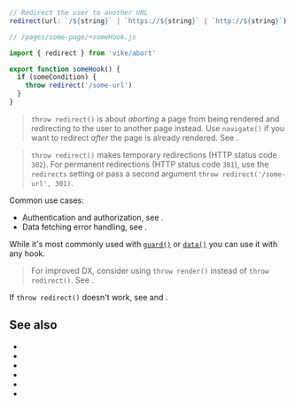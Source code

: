 
```ts
// Redirect the user to another URL
redirect(url: `/${string}` | `https://${string}` | `http://${string}`)
```

```js
// /pages/some-page/+someHook.js

import { redirect } from 'vike/abort'

export function someHook() {
  if (someCondition) {
    throw redirect('/some-url')
  }
}
```

> `throw redirect()` is about *aborting* a page from being rendered and redirecting to the user to another page instead. Use <Link href="/navigate">`navigate()`</Link> if you want to redirect *after* the page is already rendered. See <Link href="/abort#throw-redirect-vs-throw-render-vs-navigate" doNotInferSectionTitle={true} />.

> `throw redirect()` makes temporary redirections (HTTP status code `302`). For permanent redirections (HTTP status code `301`), use the <Link href="/redirects">`redirects` setting</Link> or pass a second argument `throw redirect('/some-url', 301)`.

Common use cases:

- Authentication and authorization, see <Link href="/auth#login-flow" />.
- Data fetching error handling, see <Link href="/data#error-handling" />.

While it's most commonly used with [`guard()`](/guard) or [`data()`](/data) you can use it with any hook.

> For improved DX, consider using <Link href="/render">`throw render()`</Link> instead of `throw redirect()`. See <Link href="/abort#throw-redirect-vs-throw-render-vs-navigate" doNotInferSectionTitle={true} />.

If `throw redirect()` doesn't work, see <Link href="/abort#debug" /> and <Link href="/abort#throw-redirect-vs-throw-render-vs-navigate" />.


## See also

- <Link href="/redirects" />
- <Link href="/navigate" />
- <Link href="/render"  />
- <Link href="/guard" />
- <Link href="/abort#throw-redirect-vs-throw-render-vs-navigate" doNotInferSectionTitle={true} />
- <Link href="/abort#debug" />
